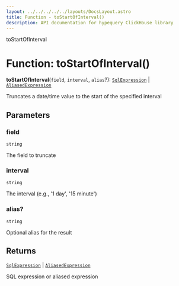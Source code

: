 ```yaml
---
layout: ../../../../../layouts/DocsLayout.astro
title: Function - toStartOfInterval()
description: API documentation for hypequery ClickHouse library
---
```


toStartOfInterval

# Function: toStartOfInterval()

**toStartOfInterval**(`field`, `interval`, `alias`?): [`SqlExpression`](/docs/reference/api/../interfaces/SqlExpression) \| [`AliasedExpression`](/docs/reference/api/../interfaces/AliasedExpression)

Truncates a date/time value to the start of the specified interval

## Parameters

### field

`string`

The field to truncate

### interval

`string`

The interval (e.g., '1 day', '15 minute')

### alias?

`string`

Optional alias for the result

## Returns

[`SqlExpression`](/docs/reference/api/../interfaces/SqlExpression) \| [`AliasedExpression`](/docs/reference/api/../interfaces/AliasedExpression)

SQL expression or aliased expression
